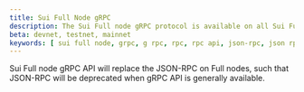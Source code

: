 ```yaml
---
title: Sui Full Node gRPC
description: The Sui Full node gRPC protocol is available on all Sui Full nodes.
beta: devnet, testnet, mainnet
keywords: [ sui full node, grpc, g rpc, rpc, rpc api, json-rpc, json rpc api, grpc api ]
---
```



Sui Full node gRPC API will replace the JSON-RPC on Full nodes, such that JSON-RPC will be deprecated when gRPC API is generally available.

<Protocol />
